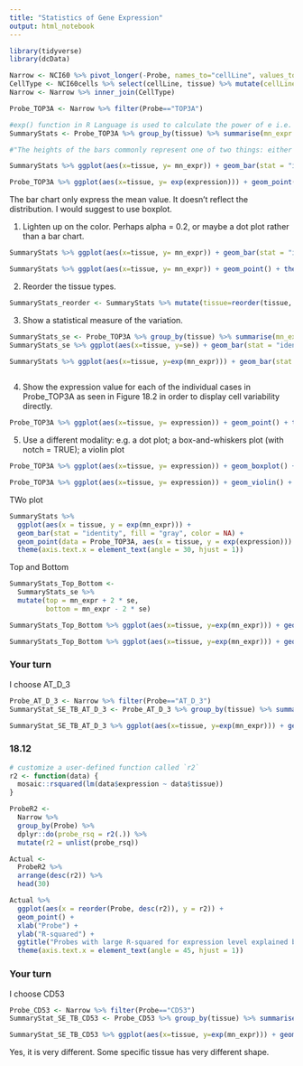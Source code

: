 ```yaml
---
title: "Statistics of Gene Expression"
output: html_notebook
---
```


```r
library(tidyverse)
library(dcData)
```

```r

Narrow <- NCI60 %>% pivot_longer(-Probe, names_to="cellLine", values_to="expression")
CellType <- NCI60cells %>% select(cellLine, tissue) %>% mutate(cellLine=gsub("\\:",".",cellLine))
Narrow <- Narrow %>% inner_join(CellType)


```

```r
Probe_TOP3A <- Narrow %>% filter(Probe=="TOP3A")

#exp() function in R Language is used to calculate the power of e i.e. e^y or we can say exponential of y. The value of e is approximately equal to 2.71828….. Parameters: y: It is any valid R number either positive or negative
SummaryStats <- Probe_TOP3A %>% group_by(tissue) %>% summarise(mn_expr = exp(mean(expression, na.rm = TRUE)))

#"The heights of the bars commonly represent one of two things: either a count of cases in each group, or the values in a column of the data frame. By default, geom_bar uses stat="bin". This makes the height of each bar equal to the number of cases in each group, and it is incompatible with mapping values to the y aesthetic. If you want the heights of the bars to represent values in the data, use stat="identity" and map a value to the y aesthetic."

SummaryStats %>% ggplot(aes(x=tissue, y= mn_expr)) + geom_bar(stat = "identity") + theme(axis.text.x = element_text(angle = 30, hjust=1))

```

```r
Probe_TOP3A %>% ggplot(aes(x=tissue, y= exp(expression))) + geom_point() + theme(axis.text.x = element_text(angle = 30, hjust=1))

```

The bar chart only express the mean value. It doesn't reflect the distribution. I would suggest to use boxplot.

1. Lighten up on the color. Perhaps alpha = 0.2, or maybe a dot plot rather than a bar chart.

```r
SummaryStats %>% ggplot(aes(x=tissue, y= mn_expr)) + geom_bar(stat = "identity", alpha=0.2) + theme(axis.text.x = element_text(angle = 30, hjust=1))

```

```r
SummaryStats %>% ggplot(aes(x=tissue, y= mn_expr)) + geom_point() + theme(axis.text.x = element_text(angle = 30, hjust=1))
```

2. Reorder the tissue types.

```r
SummaryStats_reorder <- SummaryStats %>% mutate(tissue=reorder(tissue, mn_expr))

```

3. Show a statistical measure of the variation.
```r
SummaryStats_se <- Probe_TOP3A %>% group_by(tissue) %>% summarise(mn_expr=mean(expression, na.rm = TRUE), se=sd(expression, na.rm = TRUE)/sqrt(n()))
SummaryStats_se %>% ggplot(aes(x=tissue, y=se)) + geom_bar(stat = "identity") 
```



```r
SummaryStats %>% ggplot(aes(x=tissue, y=exp(mn_expr))) + geom_bar(stat = "identity", fill="gray", color=NA) + geom_point(data = Probe_TOP3A, aes(x=tissue, y=exp(expression))) + theme(axis.text.x = element_text(angle = 30, hjust = 1))
                                                                                                  
```


4. Show the expression value for each of the individual cases in Probe_TOP3A as seen in Figure 18.2 in order to display cell variability directly.
```r
Probe_TOP3A %>% ggplot(aes(x=tissue, y= expression)) + geom_point() + theme(axis.text.x = element_text(angle = 30, hjust=1))
```

5. Use a different modality: e.g. a dot plot; a box-and-whiskers plot (with notch = TRUE); a violin plot

```r
Probe_TOP3A %>% ggplot(aes(x=tissue, y= expression)) + geom_boxplot() + theme(axis.text.x = element_text(angle = 30, hjust=1))

```

```r
Probe_TOP3A %>% ggplot(aes(x=tissue, y= expression)) + geom_violin() + theme(axis.text.x = element_text(angle = 30, hjust=1))

```

TWo plot

```r
SummaryStats %>% 
  ggplot(aes(x = tissue, y = exp(mn_expr))) +
  geom_bar(stat = "identity", fill = "gray", color = NA) +
  geom_point(data = Probe_TOP3A, aes(x = tissue, y = exp(expression))) + 
  theme(axis.text.x = element_text(angle = 30, hjust = 1))
```

Top and Bottom

```r
SummaryStats_Top_Bottom <- 
  SummaryStats_se %>%
  mutate(top = mn_expr + 2 * se,
         bottom = mn_expr - 2 * se)

SummaryStats_Top_Bottom %>% ggplot(aes(x=tissue, y=exp(mn_expr))) + geom_bar(stat = "identity", alpha=0.2) + geom_errorbar(aes(x=tissue, ymax=exp(top), ymin=exp(bottom)), width=0.5) + theme(axis.text.x = element_text(angle = 30, hjust=1))
```

```r
SummaryStats_Top_Bottom %>% ggplot(aes(x=tissue, y=exp(mn_expr))) + geom_errorbar(aes(x=tissue, ymax=exp(top), ymin=exp(bottom)), width=0.5) + geom_point(data = Probe_TOP3A, aes(x=tissue, y=exp(expression))) + theme(axis.text.x = element_text(angle = 30, hjust=1))
```



### Your turn
I choose AT_D_3

```r
Probe_AT_D_3 <- Narrow %>% filter(Probe=="AT_D_3")
SummaryStat_SE_TB_AT_D_3 <- Probe_AT_D_3 %>% group_by(tissue) %>% summarise(mn_expr = mean(expression, na.rm = TRUE), se=sd(expression, na.rm = TRUE)/sqrt(n())) %>% mutate(top = mn_expr + 2 * se, bottom = mn_expr - 2 * se)

SummaryStat_SE_TB_AT_D_3 %>% ggplot(aes(x=tissue, y=exp(mn_expr))) + geom_errorbar(aes(x=tissue, ymax=exp(top), ymin=exp(bottom)), width=0.5) + geom_point(data = Probe_AT_D_3, aes(x=tissue, y=exp(expression))) + theme(axis.text.x = element_text(angle = 30, hjust=1))


```


### 18.12
```r
# customize a user-defined function called `r2`
r2 <- function(data) {
  mosaic::rsquared(lm(data$expression ~ data$tissue))
}

ProbeR2 <- 
  Narrow %>% 
  group_by(Probe) %>%
  dplyr::do(probe_rsq = r2(.)) %>%
  mutate(r2 = unlist(probe_rsq))

Actual <-
  ProbeR2 %>%
  arrange(desc(r2)) %>%
  head(30) 

Actual %>%
  ggplot(aes(x = reorder(Probe, desc(r2)), y = r2)) +
  geom_point() + 
  xlab("Probe") + 
  ylab("R-squared") + 
  ggtitle("Probes with large R-squared for expression level explained by tissue type") + 
  theme(axis.text.x = element_text(angle = 45, hjust = 1))
```


### Your turn

I choose CD53

```r
Probe_CD53 <- Narrow %>% filter(Probe=="CD53")
SummaryStat_SE_TB_CD53 <- Probe_CD53 %>% group_by(tissue) %>% summarise(mn_expr = mean(expression, na.rm = TRUE), se=sd(expression, na.rm = TRUE)/sqrt(n())) %>% mutate(top = mn_expr + 2 * se, bottom = mn_expr - 2 * se)

SummaryStat_SE_TB_CD53 %>% ggplot(aes(x=tissue, y=exp(mn_expr))) + geom_errorbar(aes(x=tissue, ymax=exp(top), ymin=exp(bottom)), width=0.5) + geom_point(data = Probe_CD53, aes(x=tissue, y=exp(expression))) + theme(axis.text.x = element_text(angle = 30, hjust=1))

```

Yes, it is very different. Some specific tissue has very different shape.

